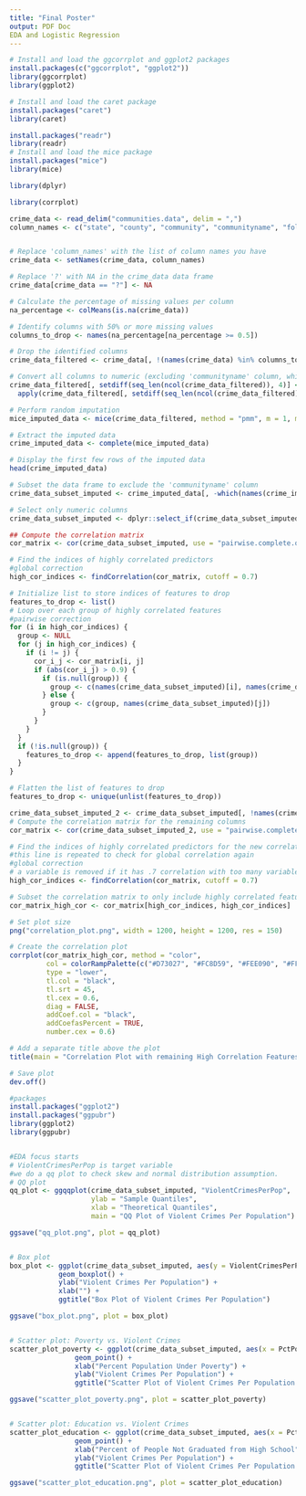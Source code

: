 ```yaml
---
title: "Final Poster"
output: PDF Doc
EDA and Logistic Regression
---
```

```r
# Install and load the ggcorrplot and ggplot2 packages
install.packages(c("ggcorrplot", "ggplot2"))
library(ggcorrplot)
library(ggplot2)

# Install and load the caret package
install.packages("caret")
library(caret)

install.packages("readr")
library(readr)
# Install and load the mice package
install.packages("mice")
library(mice)

library(dplyr)

library(corrplot)
```


```r

crime_data <- read_delim("communities.data", delim = ",")
column_names <- c("state", "county", "community", "communityname", "fold", "population", "householdsize", "racepctblack", "racePctWhite", "racePctAsian", "racePctHisp", "agePct12t21", "agePct12t29", "agePct16t24", "agePct65up", "numbUrban", "pctUrban", "medIncome", "pctWWage", "pctWFarmSelf", "pctWInvInc", "pctWSocSec", "pctWPubAsst", "pctWRetire", "medFamInc", "perCapInc", "whitePerCap", "blackPerCap", "indianPerCap", "AsianPerCap", "OtherPerCap", "HispPerCap", "NumUnderPov", "PctPopUnderPov", "PctLess9thGrade", "PctNotHSGrad", "PctBSorMore", "PctUnemployed", "PctEmploy", "PctEmplManu", "PctEmplProfServ", "PctOccupManu", "PctOccupMgmtProf", "MalePctDivorce", "MalePctNevMarr", "FemalePctDiv", "TotalPctDiv", "PersPerFam", "PctFam2Par", "PctKids2Par", "PctYoungKids2Par", "PctTeen2Par", "PctWorkMomYoungKids", "PctWorkMom", "NumIlleg", "PctIlleg", "NumImmig", "PctImmigRecent", "PctImmigRec5", "PctImmigRec8", "PctImmigRec10", "PctRecentImmig", "PctRecImmig5", "PctRecImmig8", "PctRecImmig10", "PctSpeakEnglOnly", "PctNotSpeakEnglWell", "PctLargHouseFam", "PctLargHouseOccup", "PersPerOccupHous", "PersPerOwnOccHous", "PersPerRentOccHous", "PctPersOwnOccup", "PctPersDenseHous", "PctHousLess3BR", "MedNumBR", "HousVacant", "PctHousOccup", "PctHousOwnOcc", "PctVacantBoarded", "PctVacMore6Mos", "MedYrHousBuilt", "PctHousNoPhone", "PctWOFullPlumb", "OwnOccLowQuart", "OwnOccMedVal", "OwnOccHiQuart", "RentLowQ", "RentMedian", "RentHighQ", "MedRent", "MedRentPctHousInc", "MedOwnCostPctInc", "MedOwnCostPctIncNoMtg", "NumInShelters", "NumStreet", "PctForeignBorn", "PctBornSameState", "PctSameHouse85", "PctSameCity85", "PctSameState85", "LemasSwornFT", "LemasSwFTPerPop", "LemasSwFTFieldOps", "LemasSwFTFieldPerPop", "LemasTotalReq", "LemasTotReqPerPop", "PolicReqPerOffic", "PolicPerPop", "RacialMatchCommPol", "PctPolicWhite", "PctPolicBlack", "PctPolicHisp", "PctPolicAsian", "PctPolicMinor", "OfficAssgnDrugUnits", "NumKindsDrugsSeiz", "PolicAveOTWorked", "LandArea", "PopDens", "PctUsePubTrans", "PolicCars", "PolicOperBudg", "LemasPctPolicOnPatr", "LemasGangUnitDeploy", "LemasPctOfficDrugUn", "PolicBudgPerPop", "ViolentCrimesPerPop")


# Replace 'column_names' with the list of column names you have
crime_data <- setNames(crime_data, column_names)

# Replace '?' with NA in the crime_data data frame
crime_data[crime_data == "?"] <- NA

# Calculate the percentage of missing values per column
na_percentage <- colMeans(is.na(crime_data))

# Identify columns with 50% or more missing values
columns_to_drop <- names(na_percentage[na_percentage >= 0.5])

# Drop the identified columns
crime_data_filtered <- crime_data[, !(names(crime_data) %in% columns_to_drop)]

# Convert all columns to numeric (excluding 'communityname' column, which is a string)
crime_data_filtered[, setdiff(seq_len(ncol(crime_data_filtered)), 4)] <- 
  apply(crime_data_filtered[, setdiff(seq_len(ncol(crime_data_filtered)), 4)], 2, as.numeric)

# Perform random imputation
mice_imputed_data <- mice(crime_data_filtered, method = "pmm", m = 1, maxit = 1)

# Extract the imputed data
crime_imputed_data <- complete(mice_imputed_data)

# Display the first few rows of the imputed data
head(crime_imputed_data)

# Subset the data frame to exclude the 'communityname' column
crime_data_subset_imputed <- crime_imputed_data[, -which(names(crime_imputed_data) == "communityname")]

# Select only numeric columns
crime_data_subset_imputed <- dplyr::select_if(crime_data_subset_imputed, is.numeric)

## Compute the correlation matrix
cor_matrix <- cor(crime_data_subset_imputed, use = "pairwise.complete.obs")

# Find the indices of highly correlated predictors
#global correction
high_cor_indices <- findCorrelation(cor_matrix, cutoff = 0.7)

# Initialize list to store indices of features to drop
features_to_drop <- list()
# Loop over each group of highly correlated features
#pairwise correction
for (i in high_cor_indices) {
  group <- NULL
  for (j in high_cor_indices) {
    if (i != j) {
      cor_i_j <- cor_matrix[i, j]
      if (abs(cor_i_j) > 0.9) {
        if (is.null(group)) {
          group <- c(names(crime_data_subset_imputed)[i], names(crime_data_subset_imputed)[j])
        } else {
          group <- c(group, names(crime_data_subset_imputed)[j])
        }
      }
    }
  }
  if (!is.null(group)) {
    features_to_drop <- append(features_to_drop, list(group))
  }
}

# Flatten the list of features to drop
features_to_drop <- unique(unlist(features_to_drop))

crime_data_subset_imputed_2 <- crime_data_subset_imputed[, !names(crime_data_subset_imputed) %in% features_to_drop]
# Compute the correlation matrix for the remaining columns
cor_matrix <- cor(crime_data_subset_imputed_2, use = "pairwise.complete.obs")

# Find the indices of highly correlated predictors for the new correlation matrix.
#this line is repeated to check for global correlation again
#global correction 
# a variable is removed if it has .7 correlation with too many variables
high_cor_indices <- findCorrelation(cor_matrix, cutoff = 0.7)

# Subset the correlation matrix to only include highly correlated features
cor_matrix_high_cor <- cor_matrix[high_cor_indices, high_cor_indices]

# Set plot size
png("correlation_plot.png", width = 1200, height = 1200, res = 150)

# Create the correlation plot
corrplot(cor_matrix_high_cor, method = "color",
         col = colorRampPalette(c("#D73027", "#FC8D59", "#FEE090", "#FFFFBF", "#E0F3F8", "#91BFDB", "#4575B4"))(100),
         type = "lower",
         tl.col = "black",
         tl.srt = 45,
         tl.cex = 0.6,
         diag = FALSE,
         addCoef.col = "black",
         addCoefasPercent = TRUE,
         number.cex = 0.6)

# Add a separate title above the plot
title(main = "Correlation Plot with remaining High Correlation Features")

# Save plot
dev.off()

```
```r
#packages
install.packages("ggplot2")
install.packages("ggpubr")
library(ggplot2)
library(ggpubr)


#EDA focus starts
# ViolentCrimesPerPop is target variable
#we do a qq plot to check skew and normal distribution assumption.
# QQ plot
qq_plot <- ggqqplot(crime_data_subset_imputed, "ViolentCrimesPerPop", 
                    ylab = "Sample Quantiles", 
                    xlab = "Theoretical Quantiles",
                    main = "QQ Plot of Violent Crimes Per Population")

ggsave("qq_plot.png", plot = qq_plot)


# Box plot
box_plot <- ggplot(crime_data_subset_imputed, aes(y = ViolentCrimesPerPop)) + 
            geom_boxplot() +
            ylab("Violent Crimes Per Population") +
            xlab("") +
            ggtitle("Box Plot of Violent Crimes Per Population")

ggsave("box_plot.png", plot = box_plot)


# Scatter plot: Poverty vs. Violent Crimes
scatter_plot_poverty <- ggplot(crime_data_subset_imputed, aes(x = PctPopUnderPov, y = ViolentCrimesPerPop)) +
                geom_point() +
                xlab("Percent Population Under Poverty") +
                ylab("Violent Crimes Per Population") +
                ggtitle("Scatter Plot of Violent Crimes Per Population vs. Percent Population Under Poverty")

ggsave("scatter_plot_poverty.png", plot = scatter_plot_poverty)


# Scatter plot: Education vs. Violent Crimes
scatter_plot_education <- ggplot(crime_data_subset_imputed, aes(x = PctNotHSGrad, y = ViolentCrimesPerPop)) +
                geom_point() +
                xlab("Percent of People Not Graduated from High School") +
                ylab("Violent Crimes Per Population") +
                ggtitle("Scatter Plot of Violent Crimes Per Population vs. Percent of People Not Graduated from High School")

ggsave("scatter_plot_education.png", plot = scatter_plot_education)


```


